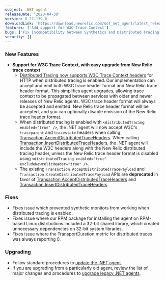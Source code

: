 ```yaml
---
subject: .NET agent
releaseDate: '2020-04-30'
version: 8.27.139.0
downloadLink: 'https://download.newrelic.com/dot_net_agent/latest_release'
features: ['Add support for W3C Trace Context']
bugs: ['Fix incompatibility between Synthetics and Distributed Tracing', 'Remove unnecessary dependencices on RPM-based Linux distros', 'Correctly report TransportDuration metric']
security: []
---
```


### New Features

* **Support for W3C Trace Context, with easy upgrade from New Relic trace context**
  * [Distributed Tracing now supports W3C Trace Context headers](https://docs.newrelic.com/docs/understand-dependencies/distributed-tracing/get-started/introduction-distributed-tracing#w3c-support) for HTTP when distributed tracing is enabled. Our implementation can accept and emit both W3C trace header format and New Relic trace header format. This simplifies agent upgrades, allowing trace context to be propagated between services with older and newer releases of New Relic agents. W3C trace header format will always be accepted and emitted. New Relic trace header format will be accepted, and you can optionally disable emission of the New Relic trace header format.
  * When distributed tracing is enabled with `<distributedTracing enabled="true" />`, the .NET agent will now accept W3C's `traceparent` and `tracestate` headers when calling [Transaction.AcceptDistributedTraceHeaders](https://docs.newrelic.com/docs/agents/net-agent/net-agent-api/itransaction#acceptdistributedtraceheaders). When calling [Transaction.InsertDistributedTraceHeaders](https://docs.newrelic.com/docs/agents/net-agent/net-agent-api/itransaction#insertdistributedtraceheaders), the .NET agent will include the W3C headers along with the New Relic distributed tracing header, unless the New Relic trace header format is disabled using `<distributedTracing enabled="true" excludeNewrelicHeader="true" />`.
  * The existing `Transaction.AcceptDistributedTracePayload` and `Transaction.CreateDistributedTracePayload` APIs are **deprecated** in favor of [Transaction.AcceptDistributedTraceHeaders](https://docs.newrelic.com/docs/agents/net-agent/net-agent-api/itransaction#acceptdistributedtraceheaders) and [Transaction.InsertDistributedTraceHeaders](https://docs.newrelic.com/docs/agents/net-agent/net-agent-api/itransaction#insertdistributedtraceheaders).

### Fixes

* Fixes issue which prevented synthetic monitors from working when distributed tracing is enabled.
* Fixes issue where our RPM package for installing the agent on RPM-based Linux distributions included a 32-bit shared library, which created unnecessary dependencies on 32-bit system libraries.
* Fixes issue where the TransportDuration metric for distributed traces was always reporting 0.

### Upgrading

* Follow standard procedures to [update the .NET agent](/docs/agents/net-agent/installation-configuration/update-net-agent).
* If you are upgrading from a particularly old agent, review the list of major changes and procedures to [upgrade legacy .NET agents](/docs/agents/net-agent/troubleshooting/upgrade-legacy-net-agents).

